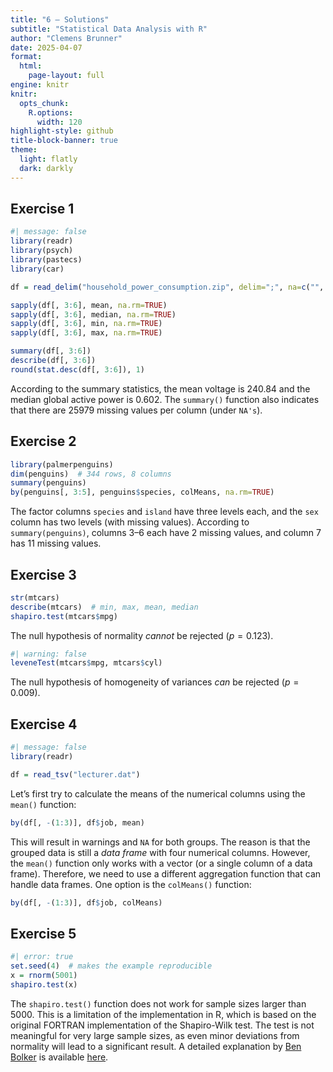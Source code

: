 ```yaml
---
title: "6 – Solutions"
subtitle: "Statistical Data Analysis with R"
author: "Clemens Brunner"
date: 2025-04-07
format:
  html:
    page-layout: full
engine: knitr
knitr:
  opts_chunk: 
    R.options:
      width: 120
highlight-style: github
title-block-banner: true
theme:
  light: flatly
  dark: darkly
---
```


## Exercise 1

```r
#| message: false
library(readr)
library(psych)
library(pastecs)
library(car)

df = read_delim("household_power_consumption.zip", delim=";", na=c("", "?"))

sapply(df[, 3:6], mean, na.rm=TRUE)
sapply(df[, 3:6], median, na.rm=TRUE)
sapply(df[, 3:6], min, na.rm=TRUE)
sapply(df[, 3:6], max, na.rm=TRUE)

summary(df[, 3:6])
describe(df[, 3:6])
round(stat.desc(df[, 3:6]), 1)
```

According to the summary statistics, the mean voltage is 240.84 and the median global active power is 0.602. The `summary()` function also indicates that there are 25979 missing values per column (under `NA's`).


## Exercise 2

```r
library(palmerpenguins)
dim(penguins)  # 344 rows, 8 columns
summary(penguins)
by(penguins[, 3:5], penguins$species, colMeans, na.rm=TRUE)
```

The factor columns `species` and `island` have three levels each, and the `sex` column has two levels (with missing values). According to `summary(penguins)`, columns 3–6 each have 2 missing values, and column 7 has 11 missing values.


## Exercise 3

```r
str(mtcars)
describe(mtcars)  # min, max, mean, median
shapiro.test(mtcars$mpg)
```

The null hypothesis of normality *cannot* be rejected ($p = 0.123$).

```r
#| warning: false
leveneTest(mtcars$mpg, mtcars$cyl)
```

The null hypothesis of homogeneity of variances *can* be rejected ($p = 0.009$).


## Exercise 4

```r
#| message: false
library(readr)

df = read_tsv("lecturer.dat")
```

Let's first try to calculate the means of the numerical columns using the `mean()` function:

```r
by(df[, -(1:3)], df$job, mean)
```

This will result in warnings and `NA` for both groups. The reason is that the grouped data is still a *data frame* with four numerical columns. However, the `mean()` function only works with a vector (or a single column of a data frame). Therefore, we need to use a different aggregation function that can handle data frames. One option is the `colMeans()` function:

```r
by(df[, -(1:3)], df$job, colMeans)
```


## Exercise 5

```r
#| error: true
set.seed(4)  # makes the example reproducible
x = rnorm(5001)
shapiro.test(x)
```

The `shapiro.test()` function does not work for sample sizes larger than 5000. This is a limitation of the implementation in R, which is based on the original FORTRAN implementation of the Shapiro-Wilk test. The test is not meaningful for very large sample sizes, as even minor deviations from normality will lead to a significant result. A detailed explanation by [Ben Bolker](https://math.mcmaster.ca/~bolker/) is available [here](https://stats.stackexchange.com/a/506528/53514).
